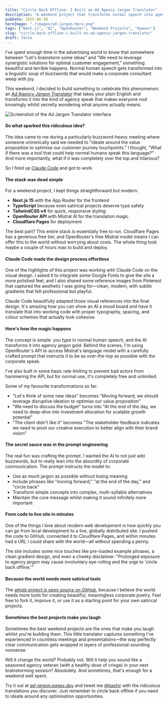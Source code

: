 ```yaml
---
title: "Circle Back Offline: I Built an Ad Agency Jargon Translator"
description: "A weekend project that transforms normal speech into agency buzzword brilliance using AI and Next.js."
pubDate: 2025-06-30
heroImage: "./images/ad-jargon-hero.png"
tags: ["Next.js", "AI", "OpenRouter", "Weekend Projects", "Humour"]
slug: "circle-back-offline-i-built-an-ad-agency-jargon-translator"
draft: false
---
```


I've spent enough time in the advertising world to know that somewhere between "Let's brainstorm some ideas" and "We need to leverage synergistic solutions for optimal customer engagement," something beautiful and terrible happens. Normal human speech gets transformed into a linguistic soup of buzzwords that would make a corporate consultant weep with joy.

This weekend, I decided to build something to celebrate this phenomenon: an [_Ad Agency Jargon Translator_](https://ad-jargon.pages.dev/) that takes your plain English and transforms it into the kind of agency speak that makes everyone nod knowingly whilst secretly wondering what anyone actually means.

![Screenshot of the Ad Jargon Translator interface](./images/ad-jargon-screenshot.png)

#### So what sparked this ridiculous idea?

The idea came to me during a particularly buzzword-heavy meeting where someone unironically said we needed to "ideate around the value proposition to optimise our customer journey touchpoints." I thought, "What if there was a tool that could help normal humans speak this language?" And more importantly, what if it was completely over the top and hilarious?

So I fired up [Claude Code](https://hashir.blog/2025/06/claude-code-the-vibe-coding-end-game/) and got to work.

#### The stack was dead simple

For a weekend project, I kept things straightforward but modern:

- **Next.js 15** with the App Router for the frontend
- **TypeScript** because even satirical projects deserve type safety
- **TailwindCSS v4** for quick, responsive styling
- **OpenRouter API** with Mistral AI for the translation magic
- **Cloudflare Pages** for deployment

The best part? This entire stack is essentially free to run. Cloudflare Pages has a generous free tier, and OpenRouter's free Mistral model means I can offer this to the world without worrying about costs. The whole thing took maybe a couple of hours max to build and deploy.

#### Claude Code made the design process effortless

One of the highlights of this project was working with Claude Code on the visual design. I asked it to integrate some Google Fonts to give the site a more polished feel, and I also shared some reference images from Pinterest that captured the aesthetic I was going for—clean, modern, with subtle gradients that felt professional but playful.

Claude Code beautifully adapted those visual references into the final design. It's amazing how you can show an AI a mood board and have it translate that into working code with proper typography, spacing, and colour schemes that actually look cohesive.

#### Here's how the magic happens

The concept is simple: you type in normal human speech, and the AI transforms it into agency jargon gold. Behind the scenes, I'm using OpenRouter's API to access Mistral's language model with a carefully crafted prompt that instructs it to be as over-the-top as possible with the corporate speak.

I've also built in some basic rate limiting to prevent bad actors from hammering the API, but for normal use, it's completely free and unlimited.

Some of my favourite transformations so far:

- "Let's think of some new ideas" becomes "Moving forward, we should leverage disruptive ideation to optimise our value proposition"
- "We need to discuss the budget" turns into "At the end of the day, we need to deep-dive into investment allocation for scalable growth potential"
- "The client didn't like it" becomes "The stakeholder feedback indicates we need to pivot our creative execution to better align with their brand vision"

#### The secret sauce was in the prompt engineering

The real fun was crafting the prompt. I wanted the AI to not just add buzzwords, but to really lean into the absurdity of corporate communication. The prompt instructs the model to:

- Use as much jargon as possible without losing meaning
- Include phrases like "moving forward," "at the end of the day," and "circle back"
- Transform simple concepts into complex, multi-syllable alternatives
- Maintain the core message whilst making it sound infinitely more important

#### From code to live site in minutes

One of the things I love about modern web development is how quickly you can go from local development to a live, globally distributed site. I pushed the code to GitHub, connected it to Cloudflare Pages, and within minutes had a URL I could share with the world—all without spending a penny.

The site includes some nice touches like pre-loaded example phrases, a clean gradient design, and even a cheeky disclaimer: "Prolonged exposure to agency jargon may cause involuntary eye-rolling and the urge to 'circle back offline.'"

#### Because the world needs more satirical tools

The [_whole project is open source on GitHub_](https://github.com/hashmil/ad-jargon), because I believe the world needs more tools for creating beautiful, meaningless corporate poetry. Feel free to fork it, improve it, or use it as a starting point for your own satirical projects.

#### Sometimes the best projects make you laugh

Sometimes the best weekend projects are the ones that make you laugh whilst you're building them. This little translator captures something I've experienced in countless meetings and presentations—the way perfectly clear communication gets wrapped in layers of professional-sounding nonsense.

Will it change the world? Probably not. Will it help you sound like a seasoned agency veteran (with a healthy dose of cringe) in your next brainstorming session? Absolutely. And sometimes, that's enough for a weekend well spent.

Try it out at [*ad-jargon.pages.de*v](https://ad-jargon.pages.dev/) and tweet me [@hashir](https://x.com/hashir) with the ridiculous translations you discover. Just remember to circle back offline if you need to ideate around any optimisation opportunities.
